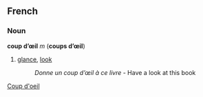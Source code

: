 ==French==
===Noun===
'''coup d’œil''' ''m'' ('''coups d’œil''')

#[[glance]], [[look]]
#:''Donne un coup d’œil à ce livre'' - Have a look at this book

[[Category:English words spelled with diacritics or ligatures|Coup d'oeil]]